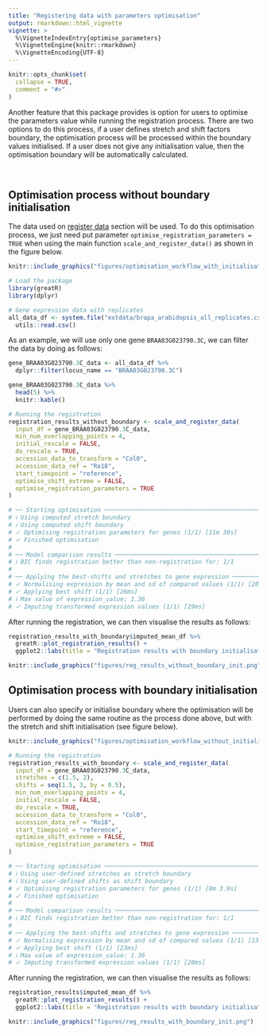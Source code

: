 ```yaml
---
title: "Registering data with parameters optimisation"
output: rmarkdown::html_vignette
vignette: >
  %\VignetteIndexEntry{optimise_parameters}
  %\VignetteEngine{knitr::rmarkdown}
  %\VignetteEncoding{UTF-8}
---
```


```r
knitr::opts_chunk$set(
  collapse = TRUE,
  comment = "#>"
)
```

Another feature that this package provides is option for users to optimise the parameters value while running the registration process. There are two options to do this process, if a user defines stretch and shift factors boundary, the optimisation process will be processed within the boundary values initialised. If a user does not give any initialisation value, then the optimisation boundary will be automatically calculated. 

<br>

## Optimisation process without boundary initialisation 

The data used on [register data](https://ruthkr.github.io/greatR/articles/register-data.html) section will be used. To do this optimisation process, we just need put parameter `optimise_registration_parameters = TRUE` when using the main function `scale_and_register_data()` as shown in the figure below. 

```r
knitr::include_graphics("figures/optimisation_workflow_with_initialisation.png")
```

```r
# Load the package
library(greatR)
library(dplyr)
```

```r
# Gene expression data with replicates
all_data_df <- system.file("extdata/brapa_arabidopsis_all_replicates.csv", package = "greatR") %>%
  utils::read.csv()
```

As an example, we will use only one gene `BRAA03G023790.3C`, we can filter the data by doing as follows:


```r
gene_BRAA03G023790.3C_data <- all_data_df %>% 
  dplyr::filter(locus_name == "BRAA03G023790.3C")

gene_BRAA03G023790.3C_data %>% 
  head(5) %>% 
  knitr::kable()
```


```r
# Running the registration
registration_results_without_boundary <- scale_and_register_data(
  input_df = gene_BRAA03G023790.3C_data,
  min_num_overlapping_points = 4,
  initial_rescale = FALSE,
  do_rescale = TRUE,
  accession_data_to_transform = "Col0",
  accession_data_ref = "Ro18",
  start_timepoint = "reference", 
  optimise_shift_extreme = FALSE,
  optimise_registration_parameters = TRUE
)

# ── Starting optimisation ────────────────────────────────────────────────────────────────────────────
# ℹ Using computed stretch boundary                    
# ℹ Using computed shift boundary                      
# ✓ Optimising registration parameters for genes (1/1) [11m 30s]
# ✓ Finished optimisation
# 
# ── Model comparison results ─────────────────────────────────────────────────────────────────────────
# ℹ BIC finds registration better than non-registration for: 1/1
# 
# ── Applying the best-shifts and stretches to gene expression ────────────────────────────────────────
# ✓ Normalising expression by mean and sd of compared values (1/1) [20ms]
# ✓ Applying best shift (1/1) [26ms]
# ℹ Max value of expression_value: 1.36
# ✓ Imputing transformed expression values (1/1) [29ms]
```

After running the registration, we can then visualise the results as follows:

```r
registration_results_with_boundary$imputed_mean_df %>% 
  greatR::plot_registration_results() +
  ggplot2::labs(title = "Registration results with boundary initialisation") 
```

```r
knitr::include_graphics("figures/reg_results_without_boundary_init.png")
```

## Optimisation process with boundary initialisation 

Users can also specify or initialise boundary where the optimisation will be performed by doing the same routine as the process done above, but with the stretch and shift initialisation (see figure below).  

```r
knitr::include_graphics("figures/optimisation_workflow_without_initialisation.png")
```

```r
# Running the registration
registration_results_with_boundary <- scale_and_register_data(
  input_df = gene_BRAA03G023790.3C_data,
  stretches = c(1.5, 2), 
  shifts = seq(1.5, 3, by = 0.5),
  min_num_overlapping_points = 4,
  initial_rescale = FALSE,
  do_rescale = TRUE,
  accession_data_to_transform = "Col0",
  accession_data_ref = "Ro18",
  start_timepoint = "reference", 
  optimise_shift_extreme = FALSE,
  optimise_registration_parameters = TRUE
)

# ── Starting optimisation ────────────────────────────────────────────────────────────────────────────
# ℹ Using user-defined stretches as stretch boundary
# ℹ Using user-defined shifts as shift boundary
# ✓ Optimising registration parameters for genes (1/1) [8m 3.9s]
# ✓ Finished optimisation
# 
# ── Model comparison results ─────────────────────────────────────────────────────────────────────────
# ℹ BIC finds registration better than non-registration for: 1/1
# 
# ── Applying the best-shifts and stretches to gene expression ────────────────────────────────────────
# ✓ Normalising expression by mean and sd of compared values (1/1) [13ms]
# ✓ Applying best shift (1/1) [23ms]
# ℹ Max value of expression_value: 1.36
# ✓ Imputing transformed expression values (1/1) [20ms]
```

After running the registration, we can then visualise the results as follows:

```r
registration_results$imputed_mean_df %>% 
  greatR::plot_registration_results() +
  ggplot2::labs(title = "Registration results with boundary initialisation") 
```

```r
knitr::include_graphics("figures/reg_results_with_boundary_init.png")
```

<br>


